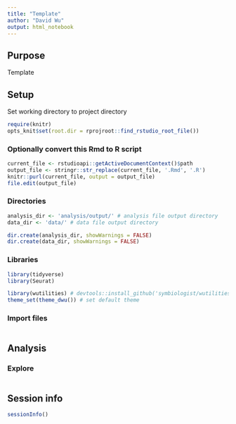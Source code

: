 ```yaml
---
title: "Template"
author: "David Wu"
output: html_notebook
---
```

## Purpose
Template

## Setup
Set working directory to project directory
```r
require(knitr)
opts_knit$set(root.dir = rprojroot::find_rstudio_root_file())
```

### Optionally convert this Rmd to R script 
```r
current_file <- rstudioapi::getActiveDocumentContext()$path
output_file <- stringr::str_replace(current_file, '.Rmd', '.R')
knitr::purl(current_file, output = output_file)
file.edit(output_file)
```

### Directories
```r
analysis_dir <- 'analysis/output/' # analysis file output directory
data_dir <- 'data/' # data file output directory

dir.create(analysis_dir, showWarnings = FALSE)
dir.create(data_dir, showWarnings = FALSE)
```

### Libraries
```r
library(tidyverse)
library(Seurat)

library(wutilities) # devtools::install_github('symbiologist/wutilities')
theme_set(theme_dwu()) # set default theme
```

### Import files
```r

```


## Analysis
### Explore
```r

```


## Session info
```r
sessionInfo()
```

